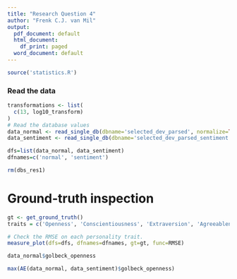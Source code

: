 ```yaml
---
title: "Research Question 4"
author: "Frenk C.J. van Mil"
output:
  pdf_document: default
  html_document:
    df_print: paged
  word_document: default
---
```


```r
source('statistics.R')
```

### Read the data
```r
transformations <- list(
  c(13, log10_transform)
)
# Read the database values
data_normal <- read_single_db(dbname='selected_dev_parsed', normalize=TRUE, transformations=list(), raw=TRUE)
data_sentiment <- read_single_db(dbname='selected_dev_parsed_sentiment', normalize=TRUE, transformations=list(), raw=TRUE)

dfs=list(data_normal, data_sentiment)
dfnames=c('normal', 'sentiment')

rm(dbs_res1)
```

# Ground-truth inspection
```r
gt <- get_ground_truth()
traits = c('Openness', 'Conscientiousness', 'Extraversion', 'Agreeableness', 'Neuroticism')
```

```r
# Check the RMSE on each personality trait.
measure_plot(dfs=dfs, dfnames=dfnames, gt=gt, func=RMSE)
```
```r
data_normal$golbeck_openness
```

```r
max(AE(data_normal, data_sentiment)$golbeck_openness)
```

